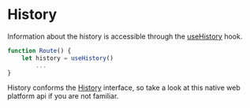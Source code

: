 # History

Information about the history is accessible through the [useHistory](/hooks/use-history) hook.

```javascript
function Route() {
	let history = useHistory()
		...
}
```

History conforms the [History](https://developer.mozilla.org/en-US/docs/Web/API/History) interface, so take a look at this native web platform api if you are not familiar.
